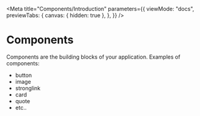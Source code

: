 
<Meta
  title="Components/Introduction"
  parameters={{
    viewMode: "docs",
    previewTabs: {
      canvas: { hidden: true },
    },
  }}
/>

# Components

Components are the building blocks of your application. Examples of components:

- button
- image
- stronglink
- card
- quote
- etc..
